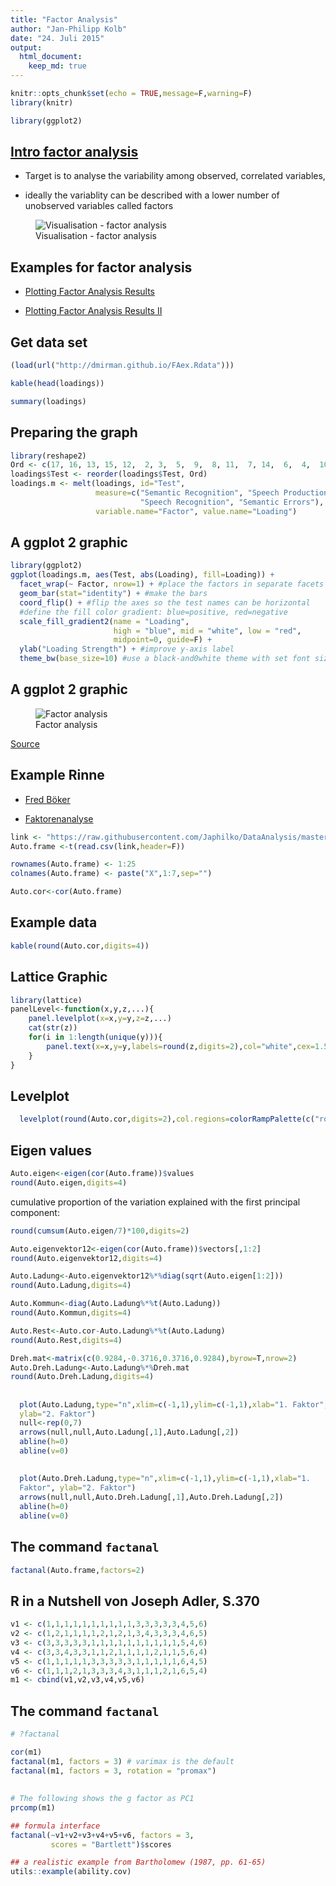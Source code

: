 ```yaml
---
title: "Factor Analysis"
author: "Jan-Philipp Kolb"
date: "24. Juli 2015"
output:
  html_document:
    keep_md: true
---
```


```r
knitr::opts_chunk$set(echo = TRUE,message=F,warning=F)
library(knitr)
```


```r
library(ggplot2)
```


## [Intro factor analysis](https://en.wikipedia.org/wiki/Factor_analysis)

- Target is to analyse the  variability among observed, correlated variables,

- ideally the variablity can be described with a lower number of unobserved variables called factors

![Visualisation - factor analysis](http://www.pflegewiki.de/images/thumb/7/7e/Faktoren_Bsp01.jpg/300px-Faktoren_Bsp01.jpg)


## Examples for factor analysis

- [Plotting Factor Analysis Results ](http://mindingthebrain.blogspot.de/2015/04/plotting-factor-analysis-results.html)

- [Plotting Factor Analysis Results II](http://rpubs.com/danmirman/plotting_factor_analysis)


## Get data set

```r
(load(url("http://dmirman.github.io/FAex.Rdata")))
```

```r
kable(head(loadings))
```



```r
summary(loadings)
```


## Preparing the graph

```r
library(reshape2)
Ord <- c(17, 16, 13, 15, 12,  2, 3,  5,  9,  8, 11,  7, 14,  6,  4,  10,  1)
loadings$Test <- reorder(loadings$Test, Ord) 
loadings.m <- melt(loadings, id="Test", 
                   measure=c("Semantic Recognition", "Speech Production", 
                             "Speech Recognition", "Semantic Errors"), 
                   variable.name="Factor", value.name="Loading")
```

## A ggplot 2 graphic
```r
library(ggplot2)
ggplot(loadings.m, aes(Test, abs(Loading), fill=Loading)) + 
  facet_wrap(~ Factor, nrow=1) + #place the factors in separate facets
  geom_bar(stat="identity") + #make the bars
  coord_flip() + #flip the axes so the test names can be horizontal  
  #define the fill color gradient: blue=positive, red=negative
  scale_fill_gradient2(name = "Loading", 
                       high = "blue", mid = "white", low = "red", 
                       midpoint=0, guide=F) +
  ylab("Loading Strength") + #improve y-axis label
  theme_bw(base_size=10) #use a black-and0white theme with set font size
```

## A ggplot 2 graphic

![Factor analysis](figure/fig1.png)

[Source](https://3.bp.blogspot.com/-vSVrsYeTRLk/VTRYZF_YKKI/AAAAAAAABJc/Jn3OFn5Aikc/s1600/fig1.png)

## Example Rinne

- [Fred Böker](http://www.statoek.wiso.uni-goettingen.de/veranstaltungen/Multivariate/Daten/mvsec1.pdf)

- [Faktorenanalyse](http://www.google.de/url?sa=t&rct=j&q=&esrc=s&source=web&cd=1&ved=0CCIQFjAAahUKEwiysr7cn_PGAhWEhywKHYpxB0s&url=http%3A%2F%2Fwww.uni-goettingen.de%2Fde%2Fdocument%2Fdownload%2F4855fa4c29db1eb8a5a4b82f8ae89ce2.pdf%2Fmvsec5.pdf&ei=p-mxVfLCPISPsgGK453YBA&usg=AFQjCNEY7GYbiFuGG5iH0akKPFyjsFhyrQ&bvm=bv.98476267,d.bGg&cad=rja)


```r
link <- "https://raw.githubusercontent.com/Japhilko/DataAnalysis/master/data/RinneBSP.csv"
Auto.frame <-t(read.csv(link,header=F))

rownames(Auto.frame) <- 1:25
colnames(Auto.frame) <- paste("X",1:7,sep="")

Auto.cor<-cor(Auto.frame)
```

## Example data 

```r
kable(round(Auto.cor,digits=4))
```


## Lattice Graphic

```r
library(lattice)
panelLevel<-function(x,y,z,...){
    panel.levelplot(x=x,y=y,z=z,...)
    cat(str(z))
    for(i in 1:length(unique(y))){
        panel.text(x=x,y=y,labels=round(z,digits=2),col="white",cex=1.5)
    }
}
```


## Levelplot

```r
  levelplot(round(Auto.cor,digits=2),col.regions=colorRampPalette(c("royalblue","yellow","orange", "chocolate1")),xlab="",ylab="",panel=panelLevel,cex=2)
```

## Eigen values

```r
Auto.eigen<-eigen(cor(Auto.frame))$values
round(Auto.eigen,digits=4)
```

cumulative proportion of the variation explained with the first principal component:

```r
round(cumsum(Auto.eigen/7)*100,digits=2)
```


```r
Auto.eigenvektor12<-eigen(cor(Auto.frame))$vectors[,1:2]
round(Auto.eigenvektor12,digits=4)

Auto.Ladung<-Auto.eigenvektor12%*%diag(sqrt(Auto.eigen[1:2]))
round(Auto.Ladung,digits=4)

Auto.Kommun<-diag(Auto.Ladung%*%t(Auto.Ladung))
round(Auto.Kommun,digits=4)

Auto.Rest<-Auto.cor-Auto.Ladung%*%t(Auto.Ladung)
round(Auto.Rest,digits=4)

Dreh.mat<-matrix(c(0.9284,-0.3716,0.3716,0.9284),byrow=T,nrow=2)
Auto.Dreh.Ladung<-Auto.Ladung%*%Dreh.mat
round(Auto.Dreh.Ladung,digits=4)
```

## 

```r
  plot(Auto.Ladung,type="n",xlim=c(-1,1),ylim=c(-1,1),xlab="1. Faktor",
  ylab="2. Faktor")
  null<-rep(0,7)
  arrows(null,null,Auto.Ladung[,1],Auto.Ladung[,2])
  abline(h=0)
  abline(v=0)
```


## 

```r
  plot(Auto.Dreh.Ladung,type="n",xlim=c(-1,1),ylim=c(-1,1),xlab="1.
  Faktor", ylab="2. Faktor")
  arrows(null,null,Auto.Dreh.Ladung[,1],Auto.Dreh.Ladung[,2])
  abline(h=0)
  abline(v=0)
```

## The command `factanal`

```r
factanal(Auto.frame,factors=2)
```

## R in a Nutshell  von Joseph Adler, S.370

```r
v1 <- c(1,1,1,1,1,1,1,1,1,1,3,3,3,3,3,4,5,6)
v2 <- c(1,2,1,1,1,1,2,1,2,1,3,4,3,3,3,4,6,5)
v3 <- c(3,3,3,3,3,1,1,1,1,1,1,1,1,1,1,5,4,6)
v4 <- c(3,3,4,3,3,1,1,2,1,1,1,1,2,1,1,5,6,4)
v5 <- c(1,1,1,1,1,3,3,3,3,3,1,1,1,1,1,6,4,5)
v6 <- c(1,1,1,2,1,3,3,3,4,3,1,1,1,2,1,6,5,4)
m1 <- cbind(v1,v2,v3,v4,v5,v6)
```

## The command `factanal`

```r
# ?factanal

cor(m1)
factanal(m1, factors = 3) # varimax is the default
factanal(m1, factors = 3, rotation = "promax")
```


## 

```r
# The following shows the g factor as PC1
prcomp(m1)

## formula interface
factanal(~v1+v2+v3+v4+v5+v6, factors = 3,
         scores = "Bartlett")$scores

## a realistic example from Bartholomew (1987, pp. 61-65)
utils::example(ability.cov)
```

